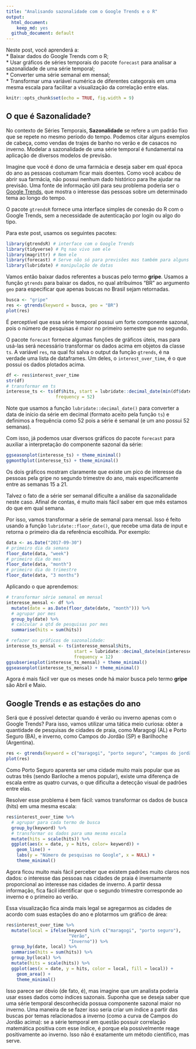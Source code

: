 ```yaml
---
title: "Analisando sazonalidade com o Google Trends e o R"
output:
  html_document:
    keep_md: yes
  github_document: default
---
```


Neste post, você aprenderá a:  
* Baixar dados do Google Trends com o R;  
* Usar gráficos de séries temporais do pacote `forecast` para analisar a sazonalidade de uma série temporal;  
* Converter uma série semanal em mensal;  
* Transformar uma variável numérica de diferentes categorais em uma mesma escala para facilitar a visualização da correlação entre elas.  

```r
knitr::opts_chunk$set(echo = TRUE, fig.width = 9)
```

## O que é Sazonalidade?

No contexto de Séries Temporais, **Sazonalidade** se refere a um padrão fixo que se repete no mesmo período do tempo. Podemos citar alguns exemplos de cabeça, como vendas de trajes de banho no verão e de casacos no inverno. Modelar a sazonalidade de uma série temporal é fundamental na aplicação de diversos modelos de previsão. 

Imagine que você é dono de uma farmácia e deseja saber em qual época do ano as pessoas costumam ficar mais doentes. Como você acabou de abrir sua farmácia, não possui nenhum dado histórico para lhe ajudar na previsão. Uma fonte de informação útil para seu problema poderia ser o [Google Trends](http://trends.google.com/), que mostra o interesse das pessoas sobre um determinado tema ao longo do tempo.

O pacote `gtrendsR` fornece uma interface simples de conexão do R com o Google Trends, sem a necessidade de autenticação por login ou algo do tipo.

Para este post, usamos os seguintes pacotes:

```r
library(gtrendsR) # interface com o Google Trends
library(tidyverse) # Pq nao vivo sem ele
library(magrittr) # Nem ele
library(forecast) # Serve não só para previsões mas também para alguns gráficos legais
library(lubridate) # manipulação de datas
```

Vamos então baixar dados referentes a buscas pelo termo  **gripe**. Usamos a função `gtrends` para baixar os dados, no qual atribuímos "BR" ao argumento `geo` para especificar que apenas buscas no Brasil sejam retornadas.

```r
busca <- "gripe"
res <- gtrends(keyword = busca, geo = "BR")
plot(res)

```

É perceptível que essa série temporal possui um forte componente sazonal, pois o número de pesquisas é maior no primeiro semestre que no segundo.

O pacote `forecast` fornece algumas funções de gráficos úteis, mas para usá-las será necessário transformar os dados acima em objetos da classe `ts`. A variável `res`, na qual foi salva o output da função `gtrends`, é na verdade uma lista de dataframes. Um deles, o `interest_over_time`, é o que possui os dados plotados acima.

```r
df <- res$interest_over_time
str(df)
# transformar em ts 
interesse_ts <- ts(df$hits, start = lubridate::decimal_date(min(df$date)),
                   frequency = 52)

```

Note que usamos a função `lubridate::decimal_date()` para converter a data de início da série em decimal (formato aceito pela função `ts`) e definimos a frequência como 52 pois a série é semanal (e um ano possui 52 semanas).

Com isso, já podemos usar diversos gráficos do pacote `forecast` para auxiliar a interpretação do componente sazonal da série:

```r
ggseasonplot(interesse_ts) + theme_minimal()
ggmonthplot(interesse_ts) + theme_minimal()
```

Os dois gráficos mostram claramente que existe um pico de interesse da pessoas pela gripe no segundo trimestre do ano, mais especificamente entre as semanas 15 a 21.

Talvez o fato de a série ser semanal dificulte a análise da sazonalidade neste caso. Afinal de contas, é muito mais fácil saber em que mês estamos do que em qual semana.

Por isso, vamos transformar a série de semanal para mensal. Isso é feito usando a função `lubridate::floor_date()`, que recebe uma data de input e retorna o primeiro dia da referência escolhida. Por exemplo:

```r
data <- as.Date("2017-09-30")
# primeiro dia da semana
floor_date(data, "week")
# primeiro dia do mes
floor_date(data, "month")
# primeiro dia do trimestre
floor_date(data, "3 months")
```

Aplicando o que aprendemos:

```r
# transformar série semanal em mensal
interesse_mensal <- df %>% 
  mutate(date = as.Date(floor_date(date, "month"))) %>% 
  # agrupar por mes
  group_by(date) %>% 
  # calcular a qtd de pesquisas por mes
  summarise(hits = sum(hits))

# refazer os gráficos de sazonalidade:
interesse_ts_mensal <- ts(interesse_mensal$hits,
                          start = lubridate::decimal_date(min(interesse_mensal$date)),
                          frequency = 12)
ggsubseriesplot(interesse_ts_mensal) + theme_minimal()
ggseasonplot(interesse_ts_mensal) + theme_minimal()


```


Agora é mais fácil ver que os meses onde há maior busca pelo termo **gripe** são Abril e Maio.


## Google Trends e as estações do ano

Será que é possível detectar quando é verão ou inverno apenas com o Google Trends? Para isso, vamos utilizar uma tática meio curiosa: obter a quantidade de pesquisas de cidades de praia, como Maragogi (AL) e Porto Seguro (BA), e inverno, como Campos do Jordão (SP) e Barilhoche (Argentina).

```r
res <- gtrends(keyword = c("maragogi", "porto seguro", "campos do jordão", "bariloche"), geo = "BR")
plot(res)
```



Como Porto Seguro aparenta ser uma cidade muito mais popular que as outras três (sendo Bariloche a menos popular), existe uma diferença de escala entre as quatro curvas, o que dificulta a detecção visual de padrões entre elas.

Resolver esse problema é bem fácil: vamos transformar os dados de busca (hits) em uma mesma escala:

```r
res$interest_over_time %>% 
  # agrupar para cada termo de busca
  group_by(keyword) %>% 
  # transformar os dados para uma mesma escala
  mutate(hits = scale(hits)) %>% 
  ggplot(aes(x = date, y = hits, color= keyword)) + 
    geom_line() + 
    labs(y = "Número de pesquisas no Google", x = NULL) + 
    theme_minimal()

```


Agora ficou muito mais fácil perceber que existem padrões muito claros nos dados: o interesse das pessoas nas cidades de praia é inversamente proporcional ao interesse nas cidades de inverno. A partir dessa informação, fica fácil identificar que o segundo trimestre corresponde ao inverno e o primeiro ao verão.

Essa visualização fica ainda mais legal se agregarmos as cidades de acordo com suas estações do ano e plotarmos um gráfico de área:

```r

res$interest_over_time %>%
  mutate(local = ifelse(keyword %in% c("maragogi", "porto seguro"),
                        "Verão",
                        "Inverno")) %>% 
  group_by(date, local) %>% 
  summarise(hits = sum(hits)) %>% 
  group_by(local) %>% 
  mutate(hits = scale(hits)) %>% 
  ggplot(aes(x = date, y = hits, color = local, fill = local)) + 
    geom_area() +
    theme_minimal()

```


Isso parece ser óbvio (de fato, é), mas imagine que um analista poderia usar esses dados como índices sazonais. Suponha que se deseja saber que uma série temporal desconhecida possua componente sazonal maior no inverno. Uma maneira de se fazer isso seria criar um índice a partir das buscas por temas relacionados a inverno (como a curva de Campos do Jordão acima): se a série temporal em questão possuir correlação matemática positiva com esse índice, é porque ela possivelmente reage positivamente ao inverno. Isso não é exatamente um método científico, mas serve.



